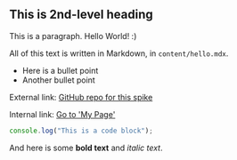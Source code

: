 ## This is 2nd-level heading

This is a paragraph. Hello World! :)

All of this text is written in Markdown, in `content/hello.mdx`.

- Here is a bullet point
- Another bullet point

External link: [GitHub repo for this spike](https://github.com/hortfrancis/next-mdx-spike-01)

Internal link: [Go to 'My Page'](/my-page)

```javascript
console.log("This is a code block");
```

And here is some **bold text** and _italic text_.
